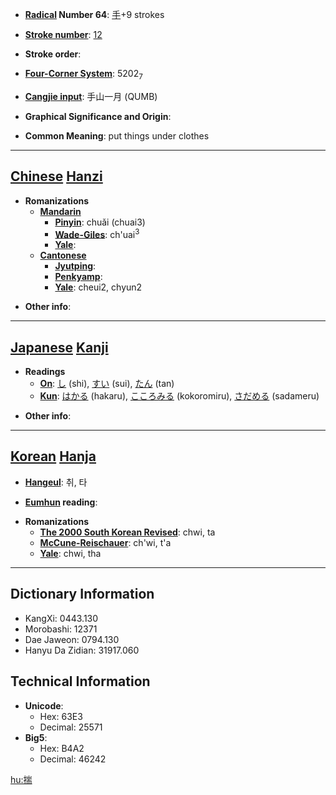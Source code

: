 * '''[[Wiktionary:Chinese radical index| Radical]] Number 64''': [[Wiktionary:Chinese radical index 手|手]]+9 strokes

* '''[[Wiktionary:Chinese total strokes index|Stroke number]]''': [[Wiktionary:Chinese total strokes index 12|12]]

* '''Stroke order''': 

* '''[[Wiktionary:Chinese four corner index|Four-Corner System]]''': 5202<sub>7</sub>

* '''[[Wiktionary:Chinese Cangjie index|Cangjie input]]''': 手山一月 (QUMB)

* '''Graphical Significance and Origin''': 

* '''Common Meaning''': put things under clothes

----

== [[Chinese]] [[Hanzi]] ==

* '''Romanizations'''
** '''[[Mandarin]]'''
*** '''[[Pinyin]]''': chuǎi (chuai3)
*** '''[[Wade-Giles]]''': ch'uai<sup>3</sup>
*** '''[[Yale]]''': 
** '''[[Cantonese]]'''
*** '''[[Jyutping]]''':
*** '''[[Penkyamp]]''': 
*** '''[[Yale]]''': cheui2, chyun2

* '''Other info''': 

----

== [[Japanese]] [[Kanji]] ==

* '''Readings'''
** '''[[On]]''': [[し]] (shi), [[すい]] (sui), [[たん]] (tan)
** '''[[Kun]]''': [[はかる]] (hakaru), [[こころみる]] (kokoromiru), [[さだめる]] (sadameru)

* '''Other info''':  

----

== [[Korean]] [[Hanja]] ==

* '''[[Hangeul]]''': 취, 타

* '''[[Eumhun]] reading''': 

* '''Romanizations'''
** '''[[The 2000 South Korean Revised Romanization|The 2000 South Korean Revised]]''': chwi, ta
** '''[[McCune-Reischauer]]''': ch'wi, t'a
** '''[[Yale]]''': chwi, tha

----

== Dictionary Information ==

* KangXi: 0443.130
* Morobashi: 12371
* Dae Jaweon: 0794.130
* Hanyu Da Zidian: 31917.060

== Technical Information ==

* '''Unicode''':
** Hex: 63E3
** Decimal: 25571
* '''Big5''':
** Hex: B4A2
** Decimal: 46242

[[hu:揣]]